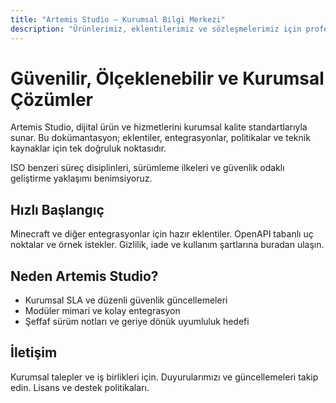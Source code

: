 ```yaml
---
title: "Artemis Studio — Kurumsal Bilgi Merkezi"
description: "Ürünlerimiz, eklentilerimiz ve sözleşmelerimiz için profesyonel dokümantasyon."
---
```


# Güvenilir, Ölçeklenebilir ve Kurumsal Çözümler

Artemis Studio, dijital ürün ve hizmetlerini kurumsal kalite standartlarıyla sunar. Bu dokümantasyon; eklentiler, entegrasyonlar, politikalar ve teknik kaynaklar için tek doğruluk noktasıdır.

<Callout icon="circle-check" color="green">
ISO benzeri süreç disiplinleri, sürümleme ilkeleri ve güvenlik odaklı geliştirme yaklaşımı benimsiyoruz.
</Callout>

## Hızlı Başlangıç

<CardGroup cols={3}>
  <Card title="Eklentiler" icon="puzzle-piece" href="/eklentiler/litebans">
    Minecraft ve diğer entegrasyonlar için hazır eklentiler.
  </Card>
  <Card title="API Referansı" icon="code" href="/api-reference/introduction">
    OpenAPI tabanlı uç noktalar ve örnek istekler.
  </Card>
  <Card title="Sözleşmeler" icon="file-contract" href="/sozlesme/privacy-policy">
    Gizlilik, iade ve kullanım şartlarına buradan ulaşın.
  </Card>
</CardGroup>

## Neden Artemis Studio?

- Kurumsal SLA ve düzenli güvenlik güncellemeleri
- Modüler mimari ve kolay entegrasyon
- Şeffaf sürüm notları ve geriye dönük uyumluluk hedefi

## İletişim

<Columns cols={3}>
  <Card title="E-Posta" icon="envelope" href="mailto:info@artemisstudio.com">
    Kurumsal talepler ve iş birlikleri için.
  </Card>
  <Card title="LinkedIn" icon="linkedin" iconType="brands" href="https://linkedin.com/company/artemis-studio">
    Duyurularımızı ve güncellemeleri takip edin.
  </Card>
  <Card title="Destek Merkezi" icon="life-ring" href="/licence">
    Lisans ve destek politikaları.
  </Card>
</Columns>